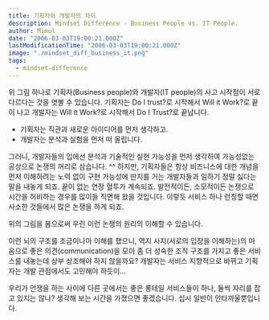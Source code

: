 ```yaml
---
title: 기획자와 개발자의 차이
description: Mindset Difference - Business People vs. IT People.
author: Mimul
date: "2006-03-03T19:00:21.000Z"
lastModificationTime: "2006-03-03T19:00:21.000Z"
image: "./mindset_diff_business_it.png"
tags:
  - mindset-difference
---
```

위 그림 하나로 기획자(Business people)와 개발자(IT people)의 사고 시작점이 서로 다르다는 것을 엿볼 수 있습니다. 기획자는 Do I trust?로 시작해서 Will it Work?로 끝이 나고 개발자는 Will it Work?로 시작해서 Do I Trust?로 끝납니다.

- 기획자는 직관과 새로운 아이디어를 먼저 생각하고.
- 개발자는 분석과 실험을 먼저 떠 올립니다.

그러니, 개발자들의 입에선 분석과 기술적인 실현 가능성을 먼저 생각하여 가능성없는 공상으로 논쟁의 꺼리로 삼습니다. ^^
하지만, 기획자들은 항상 비즈니스에 대한 개념을 먼저 이해하려는 노력 없이 구현 가능성에 딴지를 거는 개발자들과 일하기 정말 싫다는 말을 내놓게 되죠. 끝이 없는 연장 혈투가 계속되죠. 발전적이든, 소모적이든 논쟁으로 시간을 허비하는 경우를 많이들 직면해 왔을 것입니다. 이렇듯 서비스 하나 런칭할 때면 사소한 것들에서 많은 논쟁을 하게 되죠.

위의 그림을 봄으로써 우린 이런 논쟁의 원리의 이해할 수 있습니다.

이런 뇌의 구조를 조금이나마 이해를 했으니, 역지 사지(서로의 입장을 이해하는)의 마음으로 좋은 의견(communication)을 모아 좀 더 성숙한 조직 구조를 가지고 좋은 서비스를 내놓는데 상부 상조해야 하지 않을까요? 개발자는 서비스 지향적으로 바뀌고 기획자는 개발 관점에서도 고민해야 하듯이...

우리가 언쟁을 하는 사이에 다른 곳에서는 좋은 롱테일 서비스들이 하나, 둘씩 자리를 잡고 있지는 않나? 생각해 보는 시간을 가졌으면 좋겠습니다.
십시 일반이 안타까울뿐입니다.
